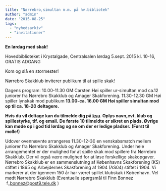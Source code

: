 ```yaml
---
title: "Nørrebro,simultan m.m. på hv.bibliotek"
author: "admin"
date: "2015-08-25"
tags: 
  - "nyhedsarkiv"
  - "invitationer"
---
```


**En lørdag med skak!**

Hovedbiblioteket i Krystalgade, Centralsalen lørdag 5.sept. 2015 kl. 10-16, GRATIS ADGANG

Kom og slå en stormester!

Nørrebro Skakklub inviterer publikum til at spille skak!

Dagens program: 10.00-11.30 GM Carsten Høi spiller ur-simultan mod ca.12 juniorer fra Nørrebro Skakklub og Amager Skakforening. 11.30-12.30 GM Høi spiller lynskak mod publikum **13.00-ca. 16.00 GM Høi spiller simultan mod op til ca. 18-20 deltagere.**

**Hvis du vil deltage kan du tilmelde dig på [ksu](http://www.ksu.dk/kalender/dotnet/viskalender.aspx?id=1493). Oplys navn,evt. klub og spillestyrke, tlf. og email.** **De første 10 tilmeldte er sikret en plads. Øvrige kan møde op i god tid lørdag og se om der er ledige pladser.** **(Først til mølle!)**

Udover ovennævnte arrangeres 11.30-12-30 en venskabsmatch mellem juniorer fra Nørrebro Skakklub og Amager Skakforening. Under hele arrangementet er der mulighed for at spille skak mod spillere fra Nørrebro Skakklub. Der vil også være mulighed for at løse forskellige skakopgaver. Nørrebro Skakklub er en sammenslutning af Københavns Skakforening (KS) stiftet i 1865 og Arbejdernes Skakforening af 1904 (AS04) stiftet i 1904. Vi markerer at der igennem 150 år har været spillet klubskak i København. Vel mødt Nørrebro Skakklub (Eventuelle spørgsmål til Finn Bonnez    f\_bonnez@post9.tele.dk )

